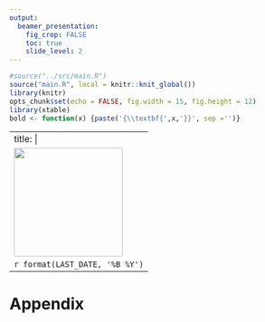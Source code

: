 ```yaml
---
output:
  beamer_presentation:
    fig_crop: FALSE
    toc: true
    slide_level: 2
---
```


```r
#source("../src/main.R")
source("main.R", local = knitr::knit_global())
library(knitr)
opts_chunk$set(echo = FALSE, fig.width = 15, fig.height = 12)
library(xtable)
bold <- function(x) {paste('{\\textbf{',x,'}}', sep ='')}
```

---
title: |
  ![](../.docs/logo.png){width=2in}  
  `r format(LAST_DATE, '%B %Y')`
---


# Appendix